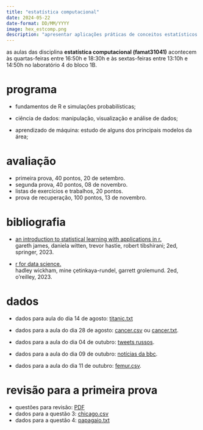 ```yaml
---
title: "estatística computacional"
date: 2024-05-22
date-format: DD/MM/YYYY
image: hex_estcomp.png
description: "apresentar aplicações práticas de conceitos estatísticos que são fundamentais para a ciência de dados e para o aprendizado de máquina; o curso terá foco na linguagem de computação estatística R."
---
```


as aulas das disciplina **estatística computacional (famat31041)** acontecem às quartas-feiras entre 16:50h e 18:30h e às sextas-feiras entre 13:10h e 14:50h no laboratório 4 do bloco 1B.


# programa

-   fundamentos de R e simulações probabilísticas;

-   ciência de dados: manipulação, visualização e análise de dados;

-   aprendizado de máquina: estudo de alguns dos principais modelos da área;

# avaliação

- primeira prova, 40 pontos, 20 de setembro.
- segunda prova, 40 pontos, 08 de novembro.
- listas de exercícios e trabalhos, 20 pontos.
- prova de recuperação, 100 pontos, 13 de novembro.

# bibliografia

-   [an introduction to statistical learning with applications in r.](https://hastie.su.domains/ISLR2/ISLRv2_corrected_June_2023.pdf)<br />
gareth james, daniela witten, trevor hastie, robert tibshirani; 2ed, springer, 2023.

- [r for data science.](https://r4ds.hadley.nz/)<br />
hadley wickham, mine çetinkaya-rundel, garrett grolemund. 2ed, o'reilley, 2023.

# dados

-   dados para aula do dia 14 de agosto: [titanic.txt](https://drive.google.com/file/d/1m4hXnqKa5ryyRqs-ZfoVyZVzuP8nzKxd/view?usp=sharing)

-   dados para a aula do dia 28 de agosto:
[cancer.csv](https://github.com/franklinpedro/franklinpedro.github.io/blob/main/ensino/estatistica-computacional/cancer.csv) ou [cancer.txt](https://github.com/franklinpedro/franklinpedro.github.io/blob/main/ensino/estatistica-computacional/cancer.txt).

-   dados para a aula do dia 04 de outubro:
[tweets russos](https://github.com/franklinpedro/dados/blob/main/russian_tweets.csv).

-   dados para a aula do dia 09 de outubro: [notícias da bbc](https://drive.google.com/file/d/10qNzeSXrdTaEZxnxoiFTIQVNFc_3JEKH/view?usp=sharing).

-   dados para a aula do dia 11 de outubro: [femur.csv](https://drive.google.com/file/d/1fujrDllIN0pLCp2HL0ydk94H4S8w_a8p/view?usp=sharing).  

# revisão para a primeira prova

-   questões para revisão: [PDF](https://github.com/franklinpedro/franklinpedro.github.io/blob/main/dados/revisao_famat31041_2024_01.pdf)
-   dados para a questão 3: [chicago.csv](https://github.com/franklinpedro/franklinpedro.github.io/blob/main/dados/chicago.csv)
-   dados para a questão 4: [papagaio.txt](https://github.com/franklinpedro/franklinpedro.github.io/blob/main/dados/papagaio.txt)